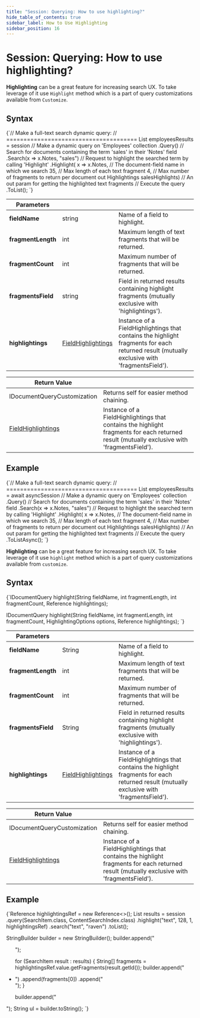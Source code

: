 ---
title: "Session: Querying: How to use highlighting?"
hide_table_of_contents: true
sidebar_label: How to Use Highlighting
sidebar_position: 16
---




# Session: Querying: How to use highlighting?
<LanguageSwitcher supportedLanguages={supportedLanguages} />
<LanguageContent language="csharp">


**Highlighting** can be a great feature for increasing search UX. To take leverage of it use `Highlight` method which is a part of query customizations available from `Customize`.

## Syntax

<TabItem value="highlight_1" label="highlight_1">
<CodeBlock language="csharp">
{`// Make a full-text search dynamic query:
// ======================================
List<Employee> employeesResults = session
     // Make a dynamic query on 'Employees' collection
    .Query<Employee>()
     // Search for documents containing the term 'sales' in their 'Notes' field
    .Search(x => x.Notes, "sales")
     // Request to highlight the searched term by calling 'Highlight'
    .Highlight(
        x => x.Notes, // The document-field name in which we search
        35,           // Max length of each text fragment
        4,            // Max number of fragments to return per document
        out Highlightings salesHighlights) // An out param for getting the highlighted text fragments
     // Execute the query
    .ToList();
`}
</CodeBlock>
</TabItem>

| Parameters | | |
| ------------- | ------------- | ----- |
| **fieldName** | string | Name of a field to highlight. |
| **fragmentLength** | int | Maximum length of text fragments that will be returned. |
| **fragmentCount** | int | Maximum number of fragments that will be returned. |
| **fragmentsField** | string | Field in returned results containing highlight fragments (mutually exclusive with 'highlightings'). |
| **highlightings** | [FieldHighlightings](../../../glossary/field-highlightings.mdx) | Instance of a FieldHighlightings that contains the highlight fragments for each returned result (mutually exclusive with 'fragmentsField'). |

| Return Value | |
| ------------- | ----- |
| IDocumentQueryCustomization | Returns self for easier method chaining. |
| [FieldHighlightings](../../../glossary/field-highlightings.mdx) | Instance of a FieldHighlightings that contains the highlight fragments for each returned result (mutually exclusive with 'fragmentsField'). |

## Example

<TabItem value="highlight_2" label="highlight_2">
<CodeBlock language="csharp">
{`// Make a full-text search dynamic query:
// ======================================
List<Employee> employeesResults = await asyncSession
     // Make a dynamic query on 'Employees' collection
    .Query<Employee>()
     // Search for documents containing the term 'sales' in their 'Notes' field
    .Search(x => x.Notes, "sales")
     // Request to highlight the searched term by calling 'Highlight'
    .Highlight(
        x => x.Notes, // The document-field name in which we search
        35,           // Max length of each text fragment
        4,            // Max number of fragments to return per document
        out Highlightings salesHighlights) // An out param for getting the highlighted text fragments
     // Execute the query
    .ToListAsync();
`}
</CodeBlock>
</TabItem>


</LanguageContent>
<LanguageContent language="java">


**Highlighting** can be a great feature for increasing search UX. To take leverage of it use `highlight` method which is a part of query customizations available from `customize`.

## Syntax

<TabItem value="highlight_1" label="highlight_1">
<CodeBlock language="java">
{`IDocumentQuery<T> highlight(String fieldName,
                            int fragmentLength,
                            int fragmentCount,
                            Reference<Highlightings> highlightings);

IDocumentQuery<T> highlight(String fieldName,
                            int fragmentLength,
                            int fragmentCount,
                            HighlightingOptions options,
                            Reference<Highlightings> highlightings);
`}
</CodeBlock>
</TabItem>

| Parameters | | |
| ------------- | ------------- | ----- |
| **fieldName** | String | Name of a field to highlight. |
| **fragmentLength** | int | Maximum length of text fragments that will be returned. |
| **fragmentCount** | int | Maximum number of fragments that will be returned. |
| **fragmentsField** | String | Field in returned results containing highlight fragments (mutually exclusive with 'highlightings'). |
| **highlightings** | [FieldHighlightings](../../../glossary/field-highlightings.mdx) | Instance of a FieldHighlightings that contains the highlight fragments for each returned result (mutually exclusive with 'fragmentsField'). |

| Return Value | |
| ------------- | ----- |
| IDocumentQueryCustomization | Returns self for easier method chaining. |
| [FieldHighlightings](../../../glossary/field-highlightings.mdx) | Instance of a FieldHighlightings that contains the highlight fragments for each returned result (mutually exclusive with 'fragmentsField'). |

## Example

<TabItem value="highlight_2" label="highlight_2">
<CodeBlock language="java">
{`Reference<Highlightings> highlightingsRef = new Reference<>();
List<SearchItem> results = session
    .query(SearchItem.class, ContentSearchIndex.class)
    .highlight("text", 128, 1, highlightingsRef)
    .search("text", "raven")
    .toList();

StringBuilder builder = new StringBuilder();
builder.append("<ul>");

for (SearchItem result : results) \{
    String[] fragments = highlightingsRef.value.getFragments(result.getId());
    builder.append("<li>")
        .append(fragments[0])
        .append("</li>");
\}

builder.append("</ul>");
String ul = builder.toString();
`}
</CodeBlock>
</TabItem>


</LanguageContent>

<!---
- [Indexes : Querying : Highlights](../../../indexes/querying/highlights)

-->